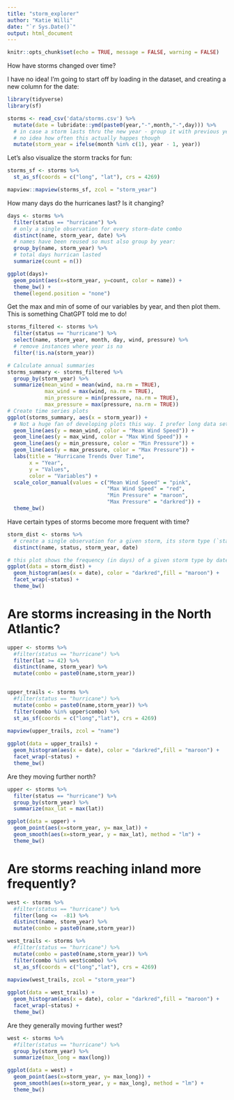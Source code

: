 ```yaml
---
title: "storm_explorer"
author: "Katie Willi"
date: "`r Sys.Date()`"
output: html_document
---
```


```r
knitr::opts_chunk$set(echo = TRUE, message = FALSE, warning = FALSE)
```

How have storms changed over time?

I have no idea! I'm going to start off by loading in the dataset, and creating a new column for the date:

```r
library(tidyverse)
library(sf)

storms <- read_csv('data/storms.csv') %>%
  mutate(date = lubridate::ymd(paste0(year,"-",month,"-",day))) %>%
  # in case a storm lasts thru the new year - group it with previous year
  # no idea how often this actually happes though
  mutate(storm_year = ifelse(month %in% c(1), year - 1, year))
```

Let's also visualize the storm tracks for fun:

```r
storms_sf <- storms %>%
  st_as_sf(coords = c("long", "lat"), crs = 4269)

mapview::mapview(storms_sf, zcol = "storm_year")
```

How many days do the hurricanes last? Is it changing?

```r
days <- storms %>%
  filter(status == "hurricane") %>%
  # only a single observation for every storm-date combo
  distinct(name, storm_year, date) %>%
  # names have been reused so must also group by year:
  group_by(name, storm_year) %>%
  # total days hurrican lasted
  summarize(count = n())

ggplot(days)+
  geom_point(aes(x=storm_year, y=count, color = name)) +
  theme_bw() +
  theme(legend.position = "none")
```

Get the max and min of some of our variables by year, and then plot them. This is something ChatGPT told me to do!

```r
storms_filtered <- storms %>%
  filter(status == "hurricane") %>% 
  select(name, storm_year, month, day, wind, pressure) %>%
  # remove instances where year is na
  filter(!is.na(storm_year))

# Calculate annual summaries
storms_summary <- storms_filtered %>%
  group_by(storm_year) %>%
  summarize(mean_wind = mean(wind, na.rm = TRUE),
            max_wind = max(wind, na.rm = TRUE),
            min_pressure = min(pressure, na.rm = TRUE),
            max_pressure = max(pressure, na.rm = TRUE))
# Create time series plots
ggplot(storms_summary, aes(x = storm_year)) +
  # Not a huge fan of developing plots this way. I prefer long data sets.
  geom_line(aes(y = mean_wind, color = "Mean Wind Speed")) +
  geom_line(aes(y = max_wind, color = "Max Wind Speed")) +
  geom_line(aes(y = min_pressure, color = "Min Pressure")) +
  geom_line(aes(y = max_pressure, color = "Max Pressure")) +
  labs(title = "Hurricane Trends Over Time",
       x = "Year",
       y = "Values",
       color = "Variables") +
  scale_color_manual(values = c("Mean Wind Speed" = "pink", 
                                "Max Wind Speed" = "red", 
                                "Min Pressure" = "maroon", 
                                "Max Pressure" = "darkred")) +
  theme_bw()
```

Have certain types of storms become more frequent with time?

```r
storm_dist <- storms %>% 
  # create a single observation for a given storm, its storm type (`status`), and day
  distinct(name, status, storm_year, date) 

# this plot shows the frequency (in days) of a given storm type by date
ggplot(data = storm_dist) +
  geom_histogram(aes(x = date), color = "darkred",fill = "maroon") +
  facet_wrap(~status) +
  theme_bw()
```

# Are storms increasing in the North Atlantic?

```r
upper <- storms %>%
  #filter(status == "hurricane") %>% 
  filter(lat >= 42) %>%
  distinct(name, storm_year) %>%
  mutate(combo = paste0(name,storm_year))


upper_trails <- storms %>%
  #filter(status == "hurricane") %>% 
  mutate(combo = paste0(name,storm_year)) %>%
  filter(combo %in% upper$combo) %>%
  st_as_sf(coords = c("long","lat"), crs = 4269)
  
mapview(upper_trails, zcol = "name")

ggplot(data = upper_trails) +
  geom_histogram(aes(x = date), color = "darkred",fill = "maroon") +
  facet_wrap(~status) +
  theme_bw()
```

Are they moving further north?
```r
upper <- storms %>%
  filter(status == "hurricane") %>% 
  group_by(storm_year) %>%
  summarize(max_lat = max(lat))

ggplot(data = upper) +
  geom_point(aes(x=storm_year, y= max_lat)) +
  geom_smooth(aes(x=storm_year, y = max_lat), method = "lm") +
  theme_bw()
```

# Are storms reaching inland more frequently?

```r
west <- storms %>%
  #filter(status == "hurricane") %>% 
  filter(long <=  -81) %>%
  distinct(name, storm_year) %>%
  mutate(combo = paste0(name,storm_year))

west_trails <- storms %>%
  #filter(status == "hurricane") %>% 
  mutate(combo = paste0(name,storm_year)) %>%
  filter(combo %in% west$combo) %>%
  st_as_sf(coords = c("long","lat"), crs = 4269)
  
mapview(west_trails, zcol = "storm_year")

ggplot(data = west_trails) +
  geom_histogram(aes(x = date), color = "darkred",fill = "maroon") +
  facet_wrap(~status) +
  theme_bw()
```

Are they generally moving further west?
```r
west <- storms %>%
  #filter(status == "hurricane") %>% 
  group_by(storm_year) %>%
  summarize(max_long = max(long))

ggplot(data = west) +
  geom_point(aes(x=storm_year, y= max_long)) +
  geom_smooth(aes(x=storm_year, y = max_long), method = "lm") +
  theme_bw()
```
